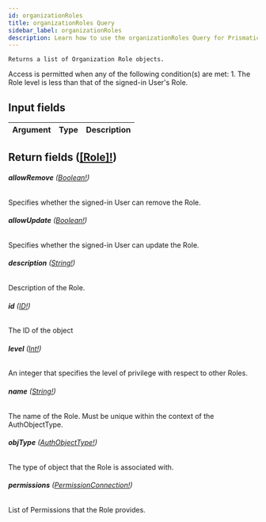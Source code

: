 ```yaml
---
id: organizationRoles
title: organizationRoles Query
sidebar_label: organizationRoles
description: Learn how to use the organizationRoles Query for Prismatic's API.
---
```


    Returns a list of Organization Role objects.

Access is permitted when any of the following condition(s) are met: 1. The Role level is less than that of the signed-in User's Role.

## Input fields

| Argument | Type | Description |
| -------- | ---- | ----------- |

## Return fields ([[Role]!](api/schema/object/Role.mdx))

###### <b>allowRemove</b> ([Boolean!](api/schema/scalar/Boolean.mdx))

Specifies whether the signed-in User can remove the Role.

###### <b>allowUpdate</b> ([Boolean!](api/schema/scalar/Boolean.mdx))

Specifies whether the signed-in User can update the Role.

###### <b>description</b> ([String!](api/schema/scalar/String.mdx))

Description of the Role.

###### <b>id</b> ([ID!](api/schema/scalar/ID.mdx))

The ID of the object

###### <b>level</b> ([Int!](api/schema/scalar/Int.mdx))

An integer that specifies the level of privilege with respect to other Roles.

###### <b>name</b> ([String!](api/schema/scalar/String.mdx))

The name of the Role. Must be unique within the context of the AuthObjectType.

###### <b>objType</b> ([AuthObjectType!](api/schema/object/AuthObjectType.mdx))

The type of object that the Role is associated with.

###### <b>permissions</b> ([PermissionConnection!](api/schema/object/PermissionConnection.mdx))

List of Permissions that the Role provides.
